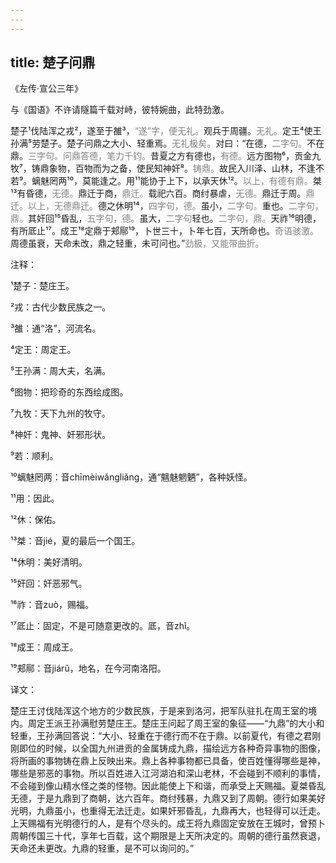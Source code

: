 ```yaml
---
---
---
```

title: 楚子问鼎
---




《左传·宣公三年》





与《国语》不许请隧篇千载对峙，彼特婉曲，此特劲激。





楚子¹伐陆浑之戎²，遂至于雒³，<font color=gray font-size=0.8rem>“遂”字，便无礼。</font>观兵于周疆。<font color=gray font-size=0.8rem>无礼。</font>定王⁴使王孙满⁵劳楚子。楚子问鼎之大小、轻重焉。<font color=gray font-size=0.8rem>无礼极矣。</font>对曰：“在德，<font color=gray font-size=0.8rem>二字句。</font>不在鼎。<font color=gray font-size=0.8rem>三字句。问鼎答德，笔力千钧。</font>昔夏之方有德也，<font color=gray font-size=0.8rem>有德。</font>远方图物⁶，贡金九牧⁷，铸鼎象物，百物而为之备，使民知神奸⁸。<font color=gray font-size=0.8rem>铸鼎。</font>故民入川泽、山林，不逢不若⁹。螭魅罔两¹⁰，莫能逢之。用¹¹能协于上下，以承天休¹²。<font color=gray font-size=0.8rem>以上，有德有鼎。</font>桀¹³有昏德，<font color=gray font-size=0.8rem>无德。</font>鼎迁于商，<font color=gray font-size=0.8rem>鼎迁。</font>载祀六百。商纣暴虐，<font color=gray font-size=0.8rem>无德。</font>鼎迁于周。<font color=gray font-size=0.8rem>鼎迁。以上，无德鼎迁。</font>德之休明¹⁴，<font color=gray font-size=0.8rem>四字句，德。</font>虽小，<font color=gray font-size=0.8rem>二字句。</font>重也。<font color=gray font-size=0.8rem>二字句，鼎。</font>其奸回¹⁵昏乱，<font color=gray font-size=0.8rem>五字句，德。</font>虽大，<font color=gray font-size=0.8rem>二字句</font>轻也。<font color=gray font-size=0.8rem>二字句，鼎。</font>天祚¹⁶明德，有所厎止¹⁷。成王¹⁸定鼎于郏鄏¹⁹，卜世三十，卜年七百，天所命也。<font color=gray font-size=0.8rem>奇语骇激。</font>周德虽衰，天命未改，鼎之轻重，未可问也。”<font color=gray font-size=0.8rem>劲极，又能带曲折。</font>

注释：

¹楚子：楚庄王。

²戎：古代少数民族之一。

³雒：通“洛”，河流名。

⁴定王：周定王。

⁵王孙满：周大夫，名满。

⁶图物：把珍奇的东西绘成图。

⁷九牧：天下九州的牧守。

⁸神奸：鬼神、奸邪形状。

⁹若：顺利。

¹⁰螭魅罔两：音chīmèiwǎngliǎng，通“魑魅魍魉”，各种妖怪。

¹¹用：因此。

¹²休：保佑。

¹³桀：音jié，夏的最后一个国王。

¹⁴休明：美好清明。

¹⁵奸回：奸恶邪气。

¹⁶祚：音zuò，赐福。

¹⁷厎止：固定，不是可随意更改的。厎，音zhǐ。

¹⁸成王：周成王。

¹⁹郏鄏：音jiárǔ，地名，在今河南洛阳。

译文：

楚庄王讨伐陆浑这个地方的少数民族，于是来到洛河，把军队驻扎在周王室的境内。周定王派王孙满慰劳楚庄王。楚庄王问起了周王室的象征——“九鼎”的大小和轻重，王孙满回答说：“大小、轻重在于德行而不在于鼎。以前夏代，有德之君刚刚即位的时候，以全国九州进贡的金属铸成九鼎，描绘远方各种奇异事物的图像，将所画的事物铸在鼎上反映出来。鼎上各种事物都已具备，使百姓懂得哪些是神，哪些是邪恶的事物。所以百姓进入江河湖泊和深山老林，不会碰到不顺利的事情，不会碰到像山精水怪之类的怪物。因此能使上下和谐，而承受上天赐福。夏桀昏乱无德，于是九鼎到了商朝，达六百年。商纣残暴，九鼎又到了周朝。德行如果美好光明，九鼎虽小，也重得无法迁走。如果奸邪昏乱，九鼎再大，也轻得可以迁走。上天赐福有光明德行的人，是有个尽头的。成王将九鼎固定安放在王城时，曾预卜周朝传国三十代，享年七百载，这个期限是上天所决定的。周朝的德行虽然衰退，天命还未更改。九鼎的轻重，是不可以询问的。”